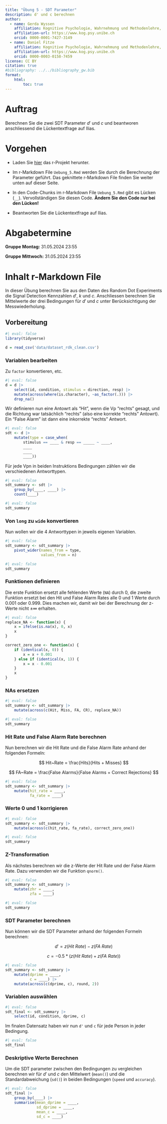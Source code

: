 ```yaml
---
title: "Übung 5 - SDT Parameter"
description: d' und c berechnen
author:
  - name: Gerda Wyssen
    affiliation: Kognitive Psychologie, Wahrnehmung und Methodenlehre, Universität Bern 
    affiliation-url: https://www.kog.psy.unibe.ch
    orcid: 0000-0001-7427-3149
  - name: Daniel Fitze
    affiliation: Kognitive Psychologie, Wahrnehmung und Methodenlehre, Universität Bern 
    affiliation-url: https://www.kog.psy.unibe.ch
    orcid: 0000-0003-0158-7459 
license: CC BY
citation: true
#bibliography: ../../bibliography_gw.bib
format:
    html:
        toc: true
---
```


# Auftrag

Berechnen Sie die zwei SDT Parameter $d'$ und $c$ und beantworen anschliessend die Lückentextfrage auf Ilias.  

# Vorgehen

- Laden Sie [hier](../../downloadable_files/Uebung_5.zip) das r-Projekt herunter.

- Im r-Markdown File `Uebung_5.Rmd` werden Sie durch die Berechnung der Parameter geführt. Das geknittete r-Markdown File finden Sie weiter unten auf dieser Seite.

- In den Code-Chunks im r-Markdown File `Uebung_5.Rmd` gibt es Lücken (`__`). Vervollständigen Sie diesen Code. **Ändern Sie den Code nur bei den Lücken!**  
    
- Beantworten Sie die Lückentextfrage auf Ilias.


# Abgabetermine

__Gruppe Montag:__ 31.05.2024 23:55

__Gruppe Mittwoch:__ 31.05.2024 23:55

\vspace{20em}

# Inhalt r-Markdown File

In dieser Übung berechnen Sie aus den Daten des Random Dot Experiments die Signal Detection Kennzahlen $d'$, $k$ und $c$. Anschliessen berechnen Sie Mittelwerte der drei Bedingungen für $d'$ und $c$ unter Berücksichtigung der Messwiederholung.

## Vorbereitung

```r
#| eval: false
library(tidyverse)

d = read_csv('data/dataset_rdk_clean.csv')
```

### Variablen bearbeiten

Zu `factor` konvertieren, etc.

```r
#| eval: false
d = d |>
    select(id, condition, stimulus = direction, resp) |>
    mutate(across(where(is.character), ~as_factor(.))) |>
    drop_na()
```

Wir definieren nun eine Antowrt als "Hit", wenn die Vp "rechts" gesagt, und die Richtung war tatsächlich "rechts" (also eine korrekte "rechts" Antowrt). Ein "False Alarm" ist dann eine inkorrekte "rechts" Antwort.

```r
#| eval: false
sdt <- d |>
    mutate(type = case_when(
        stimulus == ____ & resp == _____ ~ ____,
        ____
        ____
        ____))
```

Für jede Vpn in beiden Instruktions Bedingungen zählen wir die verschiedenen Antworttypen.

```r
#| eval: false
sdt_summary <- sdt |>
    group_by(____, ____) |>
    count(____)
```

```r
#| eval: false
sdt_summary
```

### Von `long` zu `wide` konvertieren

Nun wollen wir die 4 Antworttypen in jeweils eigenen Variablen.

```r
#| eval: false
sdt_summary <- sdt_summary |>
    pivot_wider(names_from = type, 
                values_from = n)
```

```r
#| eval: false
sdt_summary
```

### Funktionen definieren

Die erste Funktion ersetzt alle fehlenden Werte (`NA`) durch 0, die zweite Funktion ersetzt bei den Hit und False Alarm Rates alle 0 und 1 Werte durch 0.001 oder 0.999. Dies machen wir, damit wir bei der Berechnung der z-Werte nicht $\pm \infty$ erhalten. 

```r
#| eval: false
replace_NA <- function(x) {
    x = ifelse(is.na(x), 0, x)
    x
}

correct_zero_one <- function(x) {
    if (identical(x, 0)) {
        x = x + 0.001
    } else if (identical(x, 1)) {
        x = x - 0.001
    }
    x
}
```

### NAs ersetzen

```r
#| eval: false
sdt_summary <- sdt_summary |>
    mutate(across(c(Hit, Miss, FA, CR), replace_NA))
```

```r
#| eval: false
sdt_summary
```

### Hit Rate und False Alarm Rate berechnen

Nun berechnen wir die Hit Rate und die False Alarm Rate anhand der folgenden Formeln:

$$ Hit~Rate = \frac{Hits}{Hits + Misses} $$

$$ FA~Rate = \frac{False Alarms}{False Alarms + Correct Rejections} $$

```r
#| eval: false
sdt_summary <- sdt_summary |>
    mutate(hit_rate = ____,
           fa_rate = ____)
```

### Werte 0 und 1 korrigieren

```r
#| eval: false
sdt_summary <- sdt_summary |>
    mutate(across(c(hit_rate, fa_rate), correct_zero_one))
```

```r
#| eval: false
sdt_summary
```

### Z-Transformation

Als nächstes berechnen wir die z-Werte der Hit Rate und der False Alarm Rate. Dazu verwenden wir die Funktion `qnorm()`.

```r
#| eval: false
sdt_summary <- sdt_summary |>
    mutate(zhr = ____,
           zfa = ____)
```

```r
#| eval: false
sdt_summary
```

### SDT Parameter berechnen
Nun können wir die SDT Parameter anhand der folgenden Formeln berechnen:

$$d' = z(Hit~Rate) - z(FA~Rate)$$

$$c = -0.5 * (z(Hit~Rate) + z(FA~Rate))$$

```r
#| eval: false
sdt_summary <- sdt_summary |>
    mutate(dprime = ____,
           c = ____) |>
    mutate(across(c(dprime, c), round, 2))
```

### Variablen auswählen

```r
#| eval: false
sdt_final <- sdt_summary |>
    select(id, condition, dprime, c)
```

Im finalen Datensatz haben wir nun `d'` und `c` für jede Person in jeder Bedingung.

```r
#| eval: false
sdt_final
```

### Deskriptive Werte Berechnen

Um die SDT parameter zwischen den Bedingungen zu vergleichen berechnen wir für $d'$ und $c$ den Mittelwert (`mean()`) und die Standardabweichung (`sd()`) in beiden Bedingungen (`speed` und `accuracy`).

```r
#| eval: false
sdt_final |>
    group_by(____) |>
    summarise(mean_dprime = ____,
              sd_dprime = ____,
              mean_c = ____,
              sd_c = ____)

```
